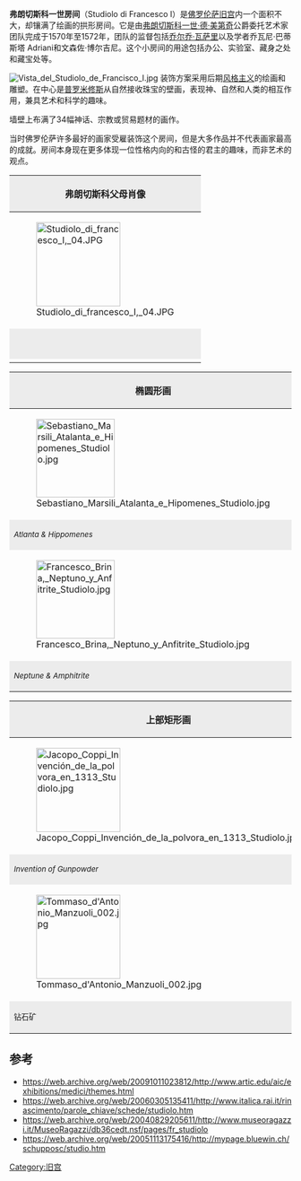 '''弗朗切斯科一世房间'''（Studiolo di Francesco I）是[[佛罗伦萨|佛罗伦萨]][[旧宫|旧宫]]内一个面积不大，却镶满了绘画的拱形房间。它是由[[弗朗切斯科一世·德·美第奇|弗朗切斯科一世·德·美第奇]]公爵委托艺术家团队完成于1570年至1572年，团队的监督包括[[乔尔乔·瓦萨里|乔尔乔·瓦萨里]]以及学者乔瓦尼·巴蒂斯塔 Adriani和文森佐·博尔吉尼。这个小房间的用途包括办公、实验室、藏身之处和藏宝处等。

[[File:Vista_del_Studiolo_de_Francisco_I.jpg|thumb]]
装饰方案采用后期[[风格主义|风格主义]]的绘画和雕塑。在中心是[[普罗米修斯|普罗米修斯]]从自然接收珠宝的壁画，表现神、自然和人类的相互作用，兼具艺术和科学的趣味。

墙壁上布满了34幅神话、宗教或贸易题材的画作。

当时佛罗伦萨许多最好的画家受雇装饰这个房间，但是大多作品并不代表画家最高的成就。房间本身现在更多体现一位性格内向的和古怪的君主的趣味，而非艺术的观点。

{| align=center
! colspan="6" style="background:#ECECEC; "|'''弗朗切斯科父母肖像'''
|-
|[[File:Studiolo_di_francesco_I,_04.JPG|150px]]
|[[File:Studiolo_di_francesco_I,_05.JPG|150px]]
|[[File:Studiolo_di_francesco_I,_06.JPG|150px]]
|[[File:Studiolo_di_francesco_I,_07.JPG|150px]]
|[[File:Studiolo_di_francesco_I,_03.JPG|150px]]
|[[File:Studiolo_di_francesco_I,_08.JPG|150px]]
|[[File:Studiolo_di_francesco_I_07.JPG|150px]]
|-
| style="background:#ECECEC; "| <div class="center"><small>'' ''<br /></small></div>
| style="background:#ECECEC; "| <div class="center"><small>科西莫肖像<br /></small></div>
| style="background:#ECECEC; "| <div class="center"><small>''Bronze by Ammanati''<br /></small></div>
| style="background:#ECECEC; "| <div class="center"><small>'' ''<br /></small></div>
| style="background:#ECECEC; "| <div class="center"><small>弗朗切斯科的母亲埃利诺拉·迪·托莱多像，[[布龙齐诺|布龙齐诺]]<br /></small></div>
| style="background:#ECECEC; "| <div class="center"><small>''Bronze by [[Giambologna|Giambologna]]''<br /></small></div>
| style="background:#ECECEC; "| <div class="center"><small>''Vault fresco: Prometheus receives Precious Stone from Nature''<br /></small></div>
|-
|}

{| align=center
! colspan="6" style="background:#ECECEC; "|'''椭圆形画'''
|-
|[[File:Sebastiano_Marsili_Atalanta_e_Hipomenes_Studiolo.jpg|140px]]
|[[File:Vittorio_Casini_Forja_de_Vulcano_Studiolo.jpg|146px]]
|[[File:Danae_Bartolomeo_di_Mariano_Traballesi_Studiolo.jpg|140px]]
|[[File:Giovanni_Stradano_Ulises,_Mercurio_y_Circe_Studiolo.jpg|145px]]
|[[File:Giovanni_Fedini_El_anillo_de_Policrates_Studiolo.jpg|130px]]
|[[File:Jacopo_Coppi_La_familia_de_Darío_ante_Alejandro_Magno_Studiolo.jpg|140px]]
|[[File:MasoDaSanFrianoChuted'Icare.jpg|140px]]
|[[File:Alexander_Giving_Campaspe_to_Apelles_-_Francesco_Morandini_il_Poppi,_1571.jpg|135px]]
|-
| style="background:#ECECEC; "| <div class="center"><small>''Atlanta & Hippomenes''<br /></small></div>
| style="background:#ECECEC;"| <div class="center"><small>''Forge of Vulcan''<br /></small></div>
| style="background:#ECECEC;"| <div class="center"><small>''Danae''<br /></small></div>
| style="background:#ECECEC;"| <div class="center"><small>''Ulysses, Mercury, Circe''<br /></small></div>
| style="background:#ECECEC;"| <div class="center"><small>''Ring of Polycrates''<br /></small></div>
| style="background:#ECECEC;"| <div class="center"><small>''Darius’ Family before Alexander''<br /></small></div>
| style="background:#ECECEC;"| <div class="center"><small>''Fall of Icarus''<br /></small></div>
| style="background:#ECECEC;"| <div class="center"><small>''Alexander & Campaspe in Studio of Apelles''<br /></small></div>
|-
|[[File:Francesco_Brina,_Neptuno_y_Anfitrite_Studiolo.jpg|140px]]
|[[File:Santi_di_Tito_Hercules_y_Omfale_Studiolo.jpg|135px]]
|[[File:Niccolo_Betti_Saqueo_de_una_ciudad_Studiolo.jpg|135px]]
|[[File:Francesco_del_Coscia_Juno_toma_el_ceñidor_de_Venus_Studiolo.jpg|140px]]
|[[File:Lorenzo_dello_Sciorina_Hercules_mata_al_dragón_de_las_Hespérides_Studiolo.jpg|140px]]
|[[File:Andrea_di_Mariotto_del_Minga_Deucalión_y_Pirra_Studiolo.jpg|140px]]
|[[File:Girolamo_Macchietti_002.jpg|135px]]
|[[File:Mirabello_Cavalori_001.jpg|135px]]
|-
| style="background:#ECECEC; "| <div class="center"><small>''Neptune & Amphitrite''<br /></small></div>
| style="background:#ECECEC;"| <div class="center"><small>''Hercules & Omphalus''<br /></small></div>
| style="background:#ECECEC; "| <div class="center"><small>''Sack of a City''<br /></small></div>
| style="background:#ECECEC;"| <div class="center"><small>''Juno takes Girdle of Venus''<br /></small></div>
| style="background:#ECECEC;"| <div class="center"><small>''Hercules slays Dragon''<br /></small></div>
| style="background:#ECECEC;"| <div class="center"><small>''Deucalion & Pyrrha''<br /></small></div>
| style="background:#ECECEC;"| <div class="center"><small>''Jason & Medea''<br /></small></div>
| style="background:#ECECEC;"| <div class="center"><small>''Lavinia at the Altar''<br /></small></div>
|}

{| align=center
! colspan="6" style="background:#ECECEC; "|'''上部矩形画'''
|-
|[[File:Jacopo_Coppi_Invención_de_la_polvora_en_1313_Studiolo.jpg|150px]]
|[[File:Il_laboratorio_dell'_Alchimista_by_Giovanni_Stradano.jpg|150px]]
|[[File:Alessandro_di_Vincencio_Fei_El_taller_del_orfebre_Studiolo.jpg|142px]]
|[[File:Giovanni_Battista_Naldini_001.jpg|133px]]
|[[File:Mirabello_Fábrica_de_lanas_1570-72_Palazzo_Vecchio_Florencia.jpg|146px]]
|[[File:Francesco_Morandini_Fundición_del_bronce_Studiolo.jpg|160px]]
|-
| style="background:#ECECEC; "| <div class="center"><small>''Invention of Gunpowder''<br /></small></div>
| style="background:#ECECEC;"| <div class="center"><small>''Alchemist's Studio''<br /></small></div>
| style="background:#ECECEC;"| <div class="center"><small>''Jewelry Factory''<br /></small></div>
| style="background:#ECECEC;"| <div class="center"><small>''Gathering Ambergris''<br /></small></div>
| style="background:#ECECEC;"| <div class="center"><small>''Woolmaking Factory''<br /></small></div>
| style="background:#ECECEC;"| <div class="center"><small>''Bronze Foundry''<br /></small></div>
|-
|[[File:Tommaso_d'Antonio_Manzuoli_002.jpg|150px]]
|[[File:Alessandro_allori,_pescatori_di_perle,_studiolo.jpg|150px]]
|[[File:Girolamo_Macchietti_-_Baths_at_Pozzuoli_-_WGA13798.jpg|145px]]
|[[File:Vasari,_perseo_e_andromeda,_studiolo.jpg|150px]]
|[[File:Santi_di_Tito_001.jpg|128px]]
|[[File:Santi_di_Tito_El_paso_del_Mar_rojo_Studiolo.jpg|139px]]
|-
| style="background:#ECECEC;"| <div class="center"><small>钻石矿<br /></small></div>
| style="background:#ECECEC;"| <div class="center"><small>''Pearl Fisherman''<br /></small></div>
| style="background:#ECECEC; "| <div class="center"><small>''Thermal Baths at Pozzuoli''<br /></small></div>
| style="background:#ECECEC;"| <div class="center"><small>''Perseus & Andromeda''<br /></small></div>
| style="background:#ECECEC;"| <div class="center"><small>''Sisters of Phaeton''<br /></small></div>
| style="background:#ECECEC;"| <div class="center"><small>''Moses parting Red Sea''<br /></small></div>
|}

== 参考 ==
*https://web.archive.org/web/20091011023812/http://www.artic.edu/aic/exhibitions/medici/themes.html
*https://web.archive.org/web/20060305135411/http://www.italica.rai.it/rinascimento/parole_chiave/schede/studiolo.htm
*https://web.archive.org/web/20040829205611/http://www.museoragazzi.it/MuseoRagazzi/db36cedt.nsf/pages/fr_studiolo
*https://web.archive.org/web/20051113175416/http://mypage.bluewin.ch/schupposc/studio.htm
<references />
{{coord|43|46|8.86|N|11|15|23.59|E|source:itwiki_region:IT_type:landmark|display=title}}
{{佛罗伦萨地标}}
[[Category:旧宫|Category:旧宫]]